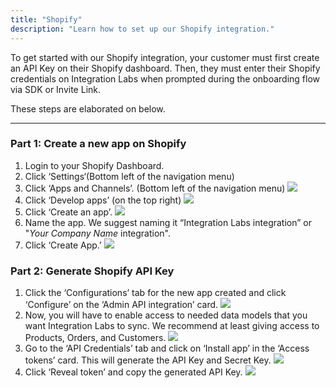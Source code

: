 ```yaml
---
title: "Shopify"
description: "Learn how to set up our Shopify integration."
---
```


To get started with our Shopify integration, your customer must first create an API Key on their Shopify dashboard. Then, they must enter their Shopify credentials on Integration Labs when prompted during the onboarding flow via SDK or Invite Link.

These steps are elaborated on below.

---

### Part 1: Create a new app on Shopify

1. Login to your Shopify Dashboard.
2. Click ‘Settings‘(Bottom left of the navigation menu)
3. Click ‘Apps and Channels’. (Bottom left of the navigation menu)
   ![](/images/shopify_store_details.png)
4. Click ‘Develop apps’ (on the top right)
   ![](/images/shopify_develop_apps.png)
5. Click ‘Create an app’.
   ![](/images/shopify_create_app.png)
6. Name the app. We suggest naming it “Integration Labs integration” or "_Your Company Name_ integration".
7. Click ‘Create App.’
   ![](/images/shopify_confirm_create_app.png)

### Part 2: Generate Shopify API Key

1. Click the ‘Configurations’ tab for the new app created and click ‘Configure’ on the ‘Admin API integration’ card.
   ![](/images/shopify_config.png)
2. Now, you will have to enable access to needed data models that you want Integration Labs to sync. We recommend at least giving access to Products, Orders, and Customers.
   ![](/images/shopify_oauth_access.png)
3. Go to the ‘API Credentials’ tab and click on ‘Install app’ in the ‘Access tokens’ card. This will generate the API Key and Secret Key.
   ![](/images/shopify_api_key.png)
4. Click ‘Reveal token’ and copy the generated API Key.
   ![](/images/shopify/reveal_key.png)
